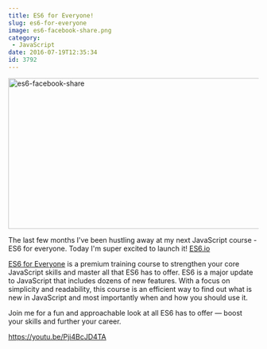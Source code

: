 ```yaml
---
title: ES6 for Everyone!
slug: es6-for-everyone
image: es6-facebook-share.png
category:
 - JavaScript
date: 2016-07-19T12:35:34
id: 3792
---
```


<a href="https://es6.io" rel="attachment wp-att-3793"><img src="es6-facebook-share-650x309.png" alt="es6-facebook-share" width="640" height="304" class="size-large wp-image-3793" /></a>

The last few months I've been hustling away at my next JavaScript course - ES6 for everyone. Today I'm super excited to launch it! <a href="https://ES6.io">ES6.io</a>

<a href="https://ES6.io">ES6 for Everyone</a> is a premium training course to strengthen your core JavaScript skills and master all that ES6 has to offer. ES6 is a major update to JavaScript that includes dozens of new features. With a focus on simplicity and readability, this course is an efficient way to find out what is new in JavaScript and most importantly when and how you should use it.

Join me for a fun and approachable look at all ES6 has to offer — boost your skills and further your career.

https://youtu.be/Pji4BcJD4TA
